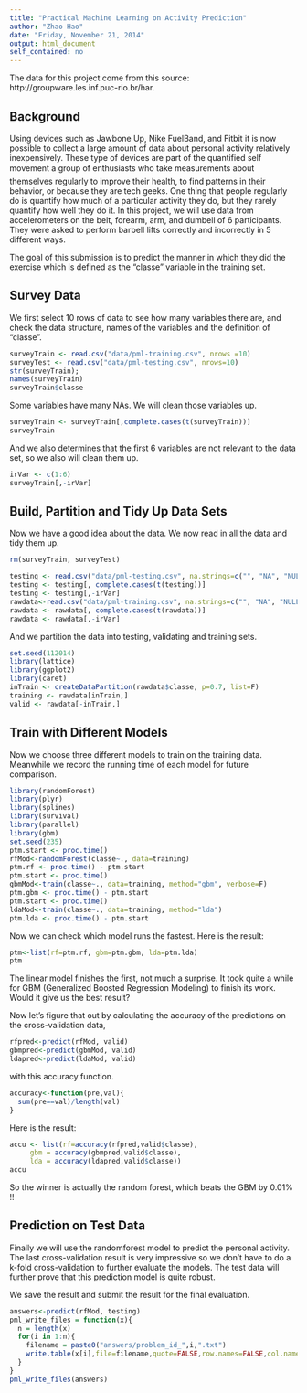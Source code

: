 ```yaml
---
title: "Practical Machine Learning on Activity Prediction"
author: "Zhao Hao"
date: "Friday, November 21, 2014"
output: html_document
self_contained: no
---
```

The data for this project come from this source: http://groupware.les.inf.puc-rio.br/har.

## Background
Using devices such as Jawbone Up, Nike FuelBand, and Fitbit it is now possible to collect a large amount of data about personal activity relatively inexpensively. These type of devices are part of the quantified self movement a group of enthusiasts who take measurements about themselves regularly to improve their health, to find patterns in their behavior, or because they are tech geeks. One thing that people regularly do is quantify how much of a particular activity they do, but they rarely quantify how well they do it. In this project, we will use data from accelerometers on the belt, forearm, arm, and dumbell of 6 participants. They were asked to perform barbell lifts correctly and incorrectly in 5 different ways. 

The goal of this submission is to predict the manner in which they did the exercise which is defined as the "classe" variable in the training set.

## Survey Data
We first select 10 rows of data to see how many variables there are, and check the data structure, names of the variables and the definition of "classe".

```r
surveyTrain <- read.csv("data/pml-training.csv", nrows =10)
surveyTest <- read.csv("data/pml-testing.csv", nrows=10)
str(surveyTrain);
names(surveyTrain)
surveyTrain$classe
```

Some variables have many NAs. We will clean those variables up.

```r
surveyTrain <- surveyTrain[,complete.cases(t(surveyTrain))]
surveyTrain
```

And we also determines that the first 6 variables are not relevant to the data set, so we also will clean them up.

```r
irVar <- c(1:6)
surveyTrain[,-irVar]
```

## Build, Partition and Tidy Up Data Sets
Now we have a good idea about the data. We now read in all the data and tidy them up.

```r
rm(surveyTrain, surveyTest)

testing <- read.csv("data/pml-testing.csv", na.strings=c("", "NA", "NULL"))
testing <- testing[, complete.cases(t(testing))]
testing <- testing[,-irVar]
rawdata<-read.csv("data/pml-training.csv", na.strings=c("", "NA", "NULL"))
rawdata <- rawdata[, complete.cases(t(rawdata))]
rawdata <- rawdata[,-irVar]
```

And we partition the data into testing, validating and training sets. 

```r
set.seed(112014)
library(lattice)
library(ggplot2)
library(caret)
inTrain <- createDataPartition(rawdata$classe, p=0.7, list=F)
training <- rawdata[inTrain,]
valid <- rawdata[-inTrain,]
```

## Train with Different Models
Now we choose three different models to train on the training data. Meanwhile we record the running time of each model for future comparison.

```r
library(randomForest)
library(plyr)
library(splines)
library(survival)
library(parallel)
library(gbm)
set.seed(235)
ptm.start <- proc.time()
rfMod<-randomForest(classe~., data=training)
ptm.rf <- proc.time() - ptm.start
ptm.start <- proc.time()
gbmMod<-train(classe~., data=training, method="gbm", verbose=F)
ptm.gbm <- proc.time() - ptm.start
ptm.start <- proc.time()
ldaMod<-train(classe~., data=training, method="lda")
ptm.lda <- proc.time() - ptm.start
```

Now we can check which model runs the fastest. Here is the result:

```r
ptm<-list(rf=ptm.rf, gbm=ptm.gbm, lda=ptm.lda)
ptm
```

The linear model finishes the first, not much a surprise. It took quite a while for GBM (Generalized Boosted Regression Modeling) to finish its work. Would it give us the best result?

Now let's figure that out by calculating the accuracy of the predictions on the cross-validation data,

```r
rfpred<-predict(rfMod, valid)
gbmpred<-predict(gbmMod, valid)
ldapred<-predict(ldaMod, valid)
```

with this accuracy function.

```r
accuracy<-function(pre,val){
  sum(pre==val)/length(val)
}
```
Here is the result:
```r
accu <- list(rf=accuracy(rfpred,valid$classe),
     gbm = accuracy(gbmpred,valid$classe),
     lda = accuracy(ldapred,valid$classe))
accu
```
So the winner is actually the random forest, which beats the GBM by 0.01% !!

## Prediction on Test Data
Finally we will use the randomforest model to predict the personal activity. The last cross-validation result is very impressive so we don't have to do a k-fold cross-validation to further evaluate the models. The test data will further prove that this prediction model is quite robust.

We save the result and submit the result for the final evaluation.

```r
answers<-predict(rfMod, testing)
pml_write_files = function(x){
  n = length(x)
  for(i in 1:n){
    filename = paste0("answers/problem_id_",i,".txt")
    write.table(x[i],file=filename,quote=FALSE,row.names=FALSE,col.names=FALSE)
  }
}
pml_write_files(answers)
```

